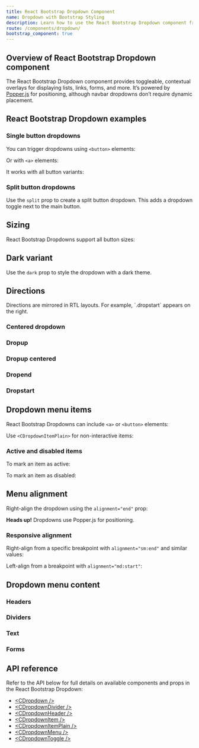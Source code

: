 ```yaml
---
title: React Bootstrap Dropdown Component
name: Dropdown with Bootstrap Styling
description: Learn how to use the React Bootstrap Dropdown component from CoreUI to create toggleable, contextual overlays with links, buttons, forms, and more, styled the Bootstrap way.
route: /components/dropdown/
bootstrap_component: true
---
```


## Overview of React Bootstrap Dropdown component

The React Bootstrap Dropdown component provides toggleable, contextual overlays for displaying lists, links, forms, and more. It’s powered by [Popper.js](https://popper.js.org/) for positioning, although navbar dropdowns don’t require dynamic placement.

## React Bootstrap Dropdown examples

### Single button dropdowns

You can trigger dropdowns using `<button>` elements:

<ExampleSnippet className="theme-bootstrap" component="DropdownSingleButtonExample" componentName="React Bootstrap Dropdown" />

Or with `<a>` elements:

<ExampleSnippet className="theme-bootstrap" component="DropdownSingleButton2Example" componentName="React Bootstrap Dropdown" />

It works with all button variants:

<ExampleSnippet className="theme-bootstrap" component="DropdownSingleButton3Example" componentName="React Bootstrap Dropdown" />

### Split button dropdowns

Use the `split` prop to create a split button dropdown. This adds a dropdown toggle next to the main button.

<ExampleSnippet className="theme-bootstrap" component="DropdownSplitButtonExample" componentName="React Bootstrap Dropdown" />

## Sizing

React Bootstrap Dropdowns support all button sizes:

<ExampleSnippet className="theme-bootstrap" component="DropdownSizingLargeExample" componentName="React Bootstrap Dropdown" />
<ExampleSnippet className="theme-bootstrap" component="DropdownSizingSmallExample" componentName="React Bootstrap Dropdown" />

## Dark variant

Use the `dark` prop to style the dropdown with a dark theme.

<ExampleSnippet className="theme-bootstrap" component="DropdownDarkExample" componentName="React Bootstrap Dropdown" />
<ExampleSnippet className="theme-bootstrap" component="DropdownDark2Example" componentName="React Bootstrap Dropdown" />

## Directions

<Callout color="info" title="RTL">
  Directions are mirrored in RTL layouts. For example, `.dropstart` appears on the right.
</Callout>

### Centered dropdown

<ExampleSnippet className="theme-bootstrap" component="DropdownCenteredExample" componentName="React Bootstrap Dropdown" />

### Dropup

<ExampleSnippet className="theme-bootstrap" component="DropdownDropupExample" componentName="React Bootstrap Dropdown" />

### Dropup centered

<ExampleSnippet className="theme-bootstrap" component="DropdownDropupCenteredExample" componentName="React Bootstrap Dropdown" />

### Dropend

<ExampleSnippet className="theme-bootstrap" component="DropdownDropendExample" componentName="React Bootstrap Dropdown" />

### Dropstart

<ExampleSnippet className="theme-bootstrap" component="DropdownDropstartExample" componentName="React Bootstrap Dropdown" />

## Dropdown menu items

React Bootstrap Dropdowns can include `<a>` or `<button>` elements:

<ExampleSnippet className="theme-bootstrap" component="DropdownMenuItemsExample" componentName="React Bootstrap Dropdown" />

Use `<CDropdownItemPlain>` for non-interactive items:

<ExampleSnippet className="theme-bootstrap" component="DropdownMenuItems2Example" componentName="React Bootstrap Dropdown" />

### Active and disabled items

To mark an item as active:

<ExampleSnippet className="theme-bootstrap" component="DropdownMenuItemsActiveExample" componentName="React Bootstrap Dropdown" />

To mark an item as disabled:

<ExampleSnippet className="theme-bootstrap" component="DropdownMenuItemsDisabledExample" componentName="React Bootstrap Dropdown" />

## Menu alignment

Right-align the dropdown using the `alignment="end"` prop:

<Callout color="info">
  <strong>Heads up!</strong> Dropdowns use Popper.js for positioning.
</Callout>

<ExampleSnippet className="theme-bootstrap" component="DropdownMenuAlignmentExample" componentName="React Bootstrap Dropdown" />

### Responsive alignment

Right-align from a specific breakpoint with `alignment="sm:end"` and similar values:

<ExampleSnippet className="theme-bootstrap" component="DropdownResponsiveAlignmentExample" componentName="React Bootstrap Dropdown" />

Left-align from a breakpoint with `alignment="md:start"`:

<ExampleSnippet className="theme-bootstrap" component="DropdownResponsiveAlignment2Example" componentName="React Bootstrap Dropdown" />

## Dropdown menu content

### Headers

<ExampleSnippet className="theme-bootstrap" component="DropdownMenuContentHeadersExample" componentName="React Bootstrap Dropdown" />

### Dividers

<ExampleSnippet className="theme-bootstrap" component="DropdownMenuContentDividersExample" componentName="React Bootstrap Dropdown" />

### Text

<ExampleSnippet className="theme-bootstrap" component="DropdownMenuContentTextExample" componentName="React Bootstrap Dropdown" />

### Forms

<ExampleSnippet className="theme-bootstrap" component="DropdownMenuContentFormsExample" componentName="React Bootstrap Dropdown" />

## API reference

Refer to the API below for full details on available components and props in the React Bootstrap Dropdown:

- [&lt;CDropdown /&gt;](./api/#cdropdown)
- [&lt;CDropdownDivider /&gt;](./api/#cdropdowndivider)
- [&lt;CDropdownHeader /&gt;](./api/#cdropdownheader)
- [&lt;CDropdownItem /&gt;](./api/#cdropdownitem)
- [&lt;CDropdownItemPlain /&gt;](./api/#cdropdownitemplain)
- [&lt;CDropdownMenu /&gt;](./api/#cdropdownmenu)
- [&lt;CDropdownToggle /&gt;](./api/#cdropdowntoggle)

